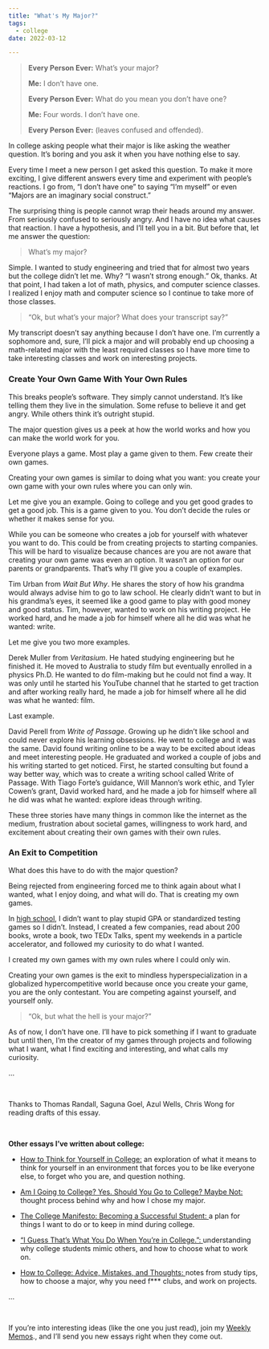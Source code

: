 ```yaml
---
title: "What's My Major?"
tags:
  - college
date: 2022-03-12

---
```

> **Every Person Ever:** What’s your major?
>
>**Me:** I don’t have one.
>
>**Every Person Ever:** What do you mean you don’t have one?
>
>**Me:** Four words. I don’t have one.
>
>**Every Person Ever:** (leaves confused and offended).


In college asking people what their major is like asking the weather question. It’s boring and you ask it when you have nothing else to say. 

Every time I meet a new person I get asked this question. To make it more exciting, I give different answers every time and experiment with people’s reactions. I go from, “I don’t have one” to saying “I’m myself” or even “Majors are an imaginary social construct.”

The surprising thing is people cannot wrap their heads around my answer. From seriously confused to seriously angry. And I have no idea what causes that reaction. I have a hypothesis, and I’ll tell you in a bit. But before that, let me answer the question:

> What’s my major?

Simple. I wanted to study engineering and tried that for almost two years but the college didn’t let me. Why? “I wasn’t strong enough.” Ok, thanks. At that point, I had taken a lot of math, physics, and computer science classes. I realized I enjoy math and computer science so I continue to take more of those classes.

> “Ok, but what’s your major? What does your transcript say?”

My transcript doesn’t say anything because I don’t have one. I’m currently a sophomore and, sure, I’ll pick a major and will probably end up choosing a math-related major with the least required classes so I have more time to take interesting classes and work on interesting projects. 

### Create Your Own Game With Your Own Rules

This breaks people’s software. They simply cannot understand. It’s like telling them they live in the simulation. Some refuse to believe it and get angry. While others think it’s outright stupid. 

The major question gives us a peek at how the world works and how you can make the world work for you. 

Everyone plays a game. Most play a game given to them. Few create their own games. 

Creating your own games is similar to doing what you want: you create your own game with your own rules where you can only win.

Let me give you an example. Going to college and you get good grades to get a good job. This is a game given to you. You don’t decide the rules or whether it makes sense for you. 

While you can be someone who creates a job for yourself with whatever you want to do. This could be from creating projects to starting companies. This will be hard to visualize because chances are you are not aware that creating your own game was even an option. It wasn’t an option for our parents or grandparents. That’s why I’ll give you a couple of examples.

Tim Urban from *Wait But Why*. He shares the story of how his grandma would always advise him to go to law school. He clearly didn’t want to but in his grandma’s eyes, it seemed like a good game to play with good money and good status. Tim, however, wanted to work on his writing project. He worked hard, and he made a job for himself where all he did was what he wanted: write. 

Let me give you two more examples.

Derek Muller from *Veritasium*. He hated studying engineering but he finished it. He moved to Australia to study film but eventually enrolled in a physics Ph.D. He wanted to do film-making but he could not find a way. It was only until he started his YouTube channel that he started to get traction and after working really hard, he made a job for himself where all he did was what he wanted: film.

Last example.

David Perell from *Write of Passage*. Growing up he didn’t like school and could never explore his learning obsessions. He went to college and it was the same. David found writing online to be a way to be excited about ideas and meet interesting people. He graduated and worked a couple of jobs and his writing started to get noticed. First, he started consulting but found a way better way, which was to create a writing school called Write of Passage. With Tiago Forte’s guidance, Will Mannon’s work ethic, and Tyler Cowen’s grant, David worked hard, and he made a job for himself where all he did was what he wanted: explore ideas through writing.

These three stories have many things in common like the internet as the medium, frustration about societal games, willingness to work hard, and excitement about creating their own games with their own rules. 

### An Exit to Competition

What does this have to do with the major question? 

Being rejected from engineering forced me to think again about what I wanted, what I enjoy doing, and what will do. That is creating my own games. 

In <a href="https://www.juandavidcampolargo.com/blog/highschool" target="_blank" rel="noreferrer">high school</a>, I didn’t want to play stupid GPA or standardized testing games so I didn’t. Instead, I created a few companies, read about 200 books, wrote a book, two TEDx Talks, spent my weekends in a particle accelerator, and followed my curiosity to do what I wanted.

I created my own games with my own rules where I could only win. 

Creating your own games is the exit to mindless hyperspecialization in a globalized hypercompetitive world because once you create your game, you are the only contestant. You are competing against yourself, and yourself only. 

> “Ok, but what the hell is your major?”

As of now, I don’t have one. I’ll have to pick something if I want to graduate but until then, I’m the creator of my games through projects and following what I want, what I find exciting and interesting, and what calls my curiosity. 

...
<p>&nbsp;  </p>


Thanks to Thomas Randall, Saguna Goel, Azul Wells, Chris Wong for reading drafts of this essay.
<p>&nbsp;  </p>

**Other essays I’ve written about college:**

* <a href= "https://www.juandavidcampolargo.com/blog/think-college" target="_blank" rel="noreferrer">How to Think for Yourself in College:</a> an exploration of what it means to think for yourself in an environment that forces you to be like everyone else, to forget who you are, and question nothing. 

* <a href= "https://www.juandavidcampolargo.com/blog/college" target="_blank" rel="noreferrer">Am I Going to College? Yes. Should You Go to College? Maybe Not:</a> thought process behind why and how I chose my major.

* <a href= "https://www.juandavidcampolargo.com/blog/college-manifesto" target="_blank" rel="noreferrer">The College Manifesto: Becoming a Successful Student: </a>a plan for things I want to do or to keep in mind during college. 

* <a href= "https://www.juandavidcampolargo.com/blog/college-first-principles" target="_blank" rel="noreferrer">“I Guess That’s What You Do When You’re in College.”: </a>understanding why college students mimic others, and how to choose what to work on. 

* <a href= "https://www.juandavidcampolargo.com/blog/how-to-college" target="_blank" rel="noreferrer">How to College: Advice, Mistakes, and Thoughts: </a>notes from study tips, how to choose a major, why you need f*** clubs, and work on projects. 

...
<p>&nbsp;  </p>


If you’re into interesting ideas (like the one you just read), join my <a href="https://juandavidcampolargo.substack.com/" target="_blank">Weekly Memos</a>., and I’ll send you new essays right when they come out. 
